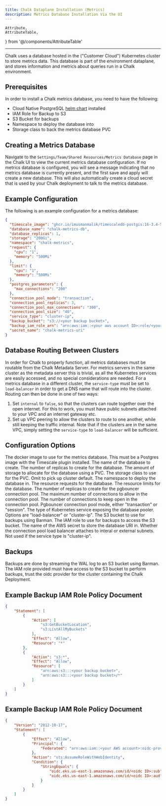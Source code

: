 ```yaml
---
title: Chalk Dataplane Installation (Metrics)
description: Metrics Database Installation Via the UI
---
```


    Attribute,
    AttributeTable,
} from '@/components/AttributeTable'

---
Chalk uses a database hosted in the ("Customer Cloud") Kubernetes cluster
to store metrics data. This database is part of the environment dataplane,
and stores information and metrics about queries run in a Chalk environment.

## Prerequisites
In order to install a Chalk metrics database, you need to have the following:

- Cloud Native PostgreSQL [helm chart](https://github.com/cloudnative-pg/charts/blob/main/README.md) installed
- IAM Role for Backup to S3
- S3 Bucket for backups
- Namespace to deploy the database into
- Storage class to back the metrics database PVC

## Creating a Metrics Database
Navigate to the `Settings/Team/Shared Resources/Metrics Database` page in the Chalk UI
to view the current metrics database configuration. If no metrics database is configured,
you will see a message indicating that no metrics database is currently present, and the
first save and apply will create a new database. This will also automatically create a cloud
secret that is used by your Chalk deployment to talk to the metrics database.

## Example Configuration
The following is an example configuration for a metrics database:

```json
{
  "timescale_image": "ghcr.io/imusmanmalik/timescaledb-postgis:16-3.4-54",
  "database_name": "chalk-metrics-db",
  "database_replicas": 1,
  "storage": "200Gi",
  "namespace": "chalk-metrics",
  "request": {
    "cpu": "1",
    "memory": "500Mi"
  },
  "limit": {
    "cpu": "1",
    "memory": "500Mi"
  },
  "postgres_parameters": {
    "max_connections": "200"
  },
  "connection_pool_mode": "transaction",
  "connection_pool_replicas": 3,
  "connection_pool_max_connections": "300",
  "connection_pool_size": "40",
  "service_type": "cluster-ip",
  "backup_bucket": "s3://<your backup bucket>",
  "backup_iam_role_arn": "arn:aws:iam::<your aws account ID>:role/<your backup role name>",
  "secret_name": "chalk-metrics-uri"
}
```

## Database Routing Between Clusters
In order for Chalk to properly function, all metrics databases must be routable from the Chalk Metadata Server.
For metrics servers in the same cluster as the metadata server this is trivial, as all the Kubernetes services are
easily accessed, and no special considerations are needed. For a metrics database in a different cluster, the `service-type`
must be set to `load-balancer` in order to get a DNS name that will route into the cluster. Routing can then be done in one of
two ways:
1. Set `internal` to `false`, so that the clusters can route together over the open internet. For this to work, you
   must have public subnets attached to your VPC and an internet gateway etc.
2. Set up VPC peering to allow the clusters to route to one another, while still keeping the traffic internal.
Note that if the clusters are in the same VPC, simply setting the `service-type` to `load-balancer` will be sufficient.

## Configuration Options
<AttributeTable>
<Attribute field={'timescale_image'} kind={'string'}>
The docker image to use for the metrics database.
This must be a Postgres image with the Timescale plugin installed.
</Attribute>
<Attribute field={'database_name'} kind={'string'}>
The name of the database to create.
</Attribute>
<Attribute field={'database_replicas'} kind={'int'}>
The number of replicas to create for the database.
</Attribute>
<Attribute field={'storage'} kind={'string'}>
The amount of storage to allocate for the database using a PVC.
</Attribute>
<Attribute field={'storage_class'} kind={'string'}>
The storage class to use for the PVC. Omit to pick up cluster default.
</Attribute>
<Attribute field={'namespace'} kind={'string'}>
The namespace to deploy the database in.
</Attribute>
<Attribute field={'request'} kind={'object'}>
The resource requests for the database.
</Attribute>
<Attribute field={'limit'} kind={'object'}>
The resource limits for the database.
</Attribute>
<Attribute field={'connection_pool_replicas'} kind={'int'}>
The number of replicas to create for the pgbouncer connection pool.
</Attribute>
<Attribute field={'connection_pool_max_connections'} kind={'int'}>
The maximum number of connections to allow in the connection pool.
</Attribute>
<Attribute field={'connection_pool_size'} kind={'int'}>
The number of connections to keep open in the connection pool.
</Attribute>
<Attribute field={'connection_pool_mode'} kind={'string'}>
    Pgbouncer connection pool mode, either "transaction" or "session".
</Attribute>
<Attribute field={'service_type'} kind={'string'}>
    The type of Kubernetes service exposing the database pooler. Options are "load-balancer" or "cluster-ip".
</Attribute>
<Attribute field={'backup_bucket'} kind={'string'}>
The S3 bucket to use for backups using Barman.
</Attribute>
<Attribute field={'backup_iam_role_arn'} kind={'string'}>
The IAM role to use for backups to access the S3 bucket.
</Attribute>
<Attribute field={'secret_name'} kind={'string'}>
The name of the AWS secret to store the database URI in.
</Attribute>
<Attribute field={'internal'} kind={'bool'}>
    Whether the connection pool load balancer attaches to interal or external subnets. Not used if the service type is "cluster-ip".
</Attribute>
</AttributeTable>

## Backups
Backups are done by streaming the WAL log to an S3 bucket using Barman.
The IAM role provided must have access to the S3 bucket to perform backups,
trust the oidc provider for the cluster containing the Chalk Deployment.

## Example Backup IAM Role Policy Document
```json
{
    "Statement": [
        {
            "Action": [
                "s3:GetBucketLocation",
                "s3:ListAllMyBuckets"
            ],
            "Effect": "Allow",
            "Resource": "*"
        },
        {
            "Action": "s3:*",
            "Effect": "Allow",
            "Resource": [
                "arn:aws:s3:::<your backup bucket>",
                "arn:aws:s3:::<your backup bucket>/*"
            ]
        }
    ]
}
```

## Example Backup IAM Role Policy Document
```json
{
    "Version": "2012-10-17",
    "Statement": [
        {
            "Effect": "Allow",
            "Principal": {
                "Federated": "arn:aws:iam::<your AWS account>:oidc-provider/oidc.eks.us-east-1.amazonaws.com/id/<oidc ID>"
            },
            "Action": "sts:AssumeRoleWithWebIdentity",
            "Condition": {
                "StringEquals": {
                    "oidc.eks.us-east-1.amazonaws.com/id/<oidc ID>:sub": "system:serviceaccount:<namespace>:<database name>",
                    "oidc.eks.us-east-1.amazonaws.com/id/<oidc ID>:aud": "sts.amazonaws.com"
                }
            }
        }
    ]
}
```


